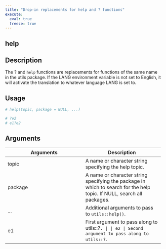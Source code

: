 ```yaml
---
title: "Drop-in replacements for help and ? functions"
execute:
  eval: true
  freeze: true
---
```


## help

## Description
The ? and `help` functions are replacements for functions of the same name in the utils package. If the LANG environment variable is not set to English, it will activate the translation to whatever language LANG is set to.


## Usage
```r
# help(topic, package = NULL, ...)

# ?e2
# e1?e2
```

## Arguments
|Arguments|Description|
|---|---|
| topic | A name or character string specifying the help topic. |
| package | A name or character string specifying the package in which to search for the help topic. If NULL, search all packages. |
| ... | Additional arguments to pass to `utils::help()`. |
| e1 | First argument to pass along to utils::?``. |
| e2 | Second argument to pass along to utils::?``. |








